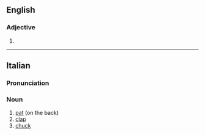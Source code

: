 ==English==

===Adjective===
{{en-adj|-}}

# {{alternative form of|en|pukka}}

----

==Italian==

===Pronunciation===
{{it-pr|pàcca}}

===Noun===
{{it-noun|f}}

# [[pat]] (on the back)
# [[clap]]
# [[chuck]]
